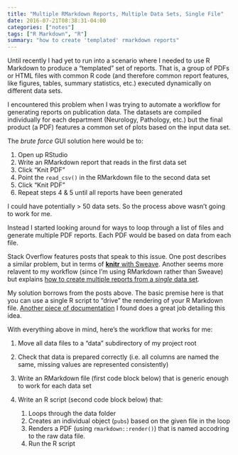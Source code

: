 ```yaml
---
title: "Multiple RMarkdown Reports, Multiple Data Sets, Single File"
date: 2016-07-21T08:38:31-04:00
categories: ["notes"]
tags: ["R Markdown", "R"]
summary: "how to create 'templated' rmarkdown reports"
---
```


Until recently I had yet to run into a scenario where I needed to use R Markdown to produce a "templated" set of reports. That is, a group of PDFs or HTML files with common R code (and therefore common report features, like figures, tables, summary statistics, etc.) executed dynamically on different data sets. 

I encountered this problem when I was trying to automate a workflow for generating reports on publication data. The datasets are compiled individually for each department (Neurology, Pathology, etc.) but the final product (a PDF) features a common set of plots based on the input data set.

The *brute force* GUI solution here would be to:

1. Open up RStudio
2. Write an RMarkdown report that reads in the first data set
3. Click "Knit PDF"
4. Point the `read_csv()` in the RMarkdown file to the second data set
5. Click "Knit PDF"
6. Repeat steps 4 & 5 until all reports have been generated

I could have potentially > 50 data sets. So the process above wasn't going to work for me.

Instead I started looking around for ways to loop through a list of files and generate multiple PDF reports. Each PDF would be based on data from each file.

Stack Overflow features posts that speak to this issue. One post describes a similar problem, but in terms of [**knitr** with Sweave](http://stackoverflow.com/questions/15396755/using-loops-with-knitr-to-produce-multiple-pdf-reports-need-a-little-help-to). Another seems more relavent to my workflow (since I'm using RMarkdown rather than Sweave) but explains [how to create multiple reports from a *single* data set](http://stackoverflow.com/questions/26304576/how-to-best-generate-multiple-html-files-from-rmarkdown-based-on-one-dataset). 

My solution borrows from the posts above. The basic premise here is that you can use a single R script to "drive" the rendering of your R Markdown file. [Another piece of documentation](http://brooksandrew.github.io/simpleblog/articles/render-reports-directly-from-R-scripts/) I found does a great job detailing this idea.

With everything above in mind, here's the workflow that works for me:

1. Move all data files to a "data" subdirectory of my project root
2. Check that data is prepared correctly (i.e. all columns are named the same, missing values are represented consistently)
2. Write an RMarkdown file (first code block below) that is generic enough to work for each data set 
3. Write an R script (second code block below) that:

    1. Loops through the data folder
    2. Creates an individual object (`pubs`) based on the given file in the loop 
    3. Renders a PDF (using `rmarkdown::render()`) that is named accodring to the raw data file.
    4. Run the R script

<!--

```
---
title: "Publication Metrics"
author: "VP Nagraj"
date: "July 14, 2016"
output: pdf_document
---
```

```r

library(knitr)
opts_chunk$set(echo = FALSE, message = FALSE, warning = FALSE)

library(ggplot2)
library(readr)
library(dplyr)
library(tidyr)
library(networkD3)
```
```r

pubs %>%
    select(firstauthor:soloauthor) %>%
    gather(key = pos, val) %>%
    filter(!is.na(val)) %>%
    group_by(pos) %>%
    summarise(val = sum(val)) %>%
    spread(pos, val) %>%
    mutate(otherauthor = nrow(pubs) - (firstauthor + lastauthor + soloauthor)) %>%
    rename(Middle = otherauthor, 
        First = firstauthor, 
        Last = lastauthor, 
        Solo = soloauthor) %>%
    gather(Position, n) %>%
    ggplot(aes(reorder(Position, n), n)) +
    geom_bar(stat = "identity") +
    xlab("") +
    ylab("Number of Articles") +
    ggtitle("Distribution of Authorship Position for Department") +
    coord_flip() +
    theme_minimal()
```

```r
library(knitr)
library(readr)
library(dplyr)

filelist <- list.files("data")

somdat <- read_csv("All_SOM13-15v2_clean.csv")

# loop through the file list to read in data and clean it up

for (file in filelist) {
    
    fp <- paste("data/", file, sep="")
    
    # read in pubs but exclude web of science and xref
    pubs <- read_csv(fp) %>%
        filter(!grepl("WOS", Proprietary.ID) & !grepl("\\.", Proprietary.ID))
    
    rmarkdown::render(input = "pmbrochure.Rmd", 
              output_format = "pdf_document",
              output_file = paste(file, ".pdf", sep=''),
              output_dir = "reports")
    
}
```
-->